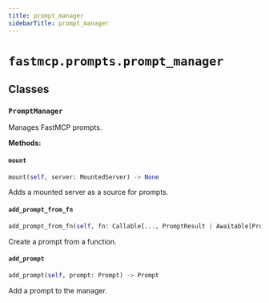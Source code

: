```yaml
---
title: prompt_manager
sidebarTitle: prompt_manager
---
```


# `fastmcp.prompts.prompt_manager`

## Classes

### `PromptManager` <sup><a href="https://github.com/jlowin/fastmcp/blob/main/src/fastmcp/prompts/prompt_manager.py#L21"><Icon icon="github" size="14" /></a></sup>


Manages FastMCP prompts.


**Methods:**

#### `mount` <sup><a href="https://github.com/jlowin/fastmcp/blob/main/src/fastmcp/prompts/prompt_manager.py#L45"><Icon icon="github" size="14" /></a></sup>

```python
mount(self, server: MountedServer) -> None
```

Adds a mounted server as a source for prompts.


#### `add_prompt_from_fn` <sup><a href="https://github.com/jlowin/fastmcp/blob/main/src/fastmcp/prompts/prompt_manager.py#L114"><Icon icon="github" size="14" /></a></sup>

```python
add_prompt_from_fn(self, fn: Callable[..., PromptResult | Awaitable[PromptResult]], name: str | None = None, description: str | None = None, tags: set[str] | None = None) -> FunctionPrompt
```

Create a prompt from a function.


#### `add_prompt` <sup><a href="https://github.com/jlowin/fastmcp/blob/main/src/fastmcp/prompts/prompt_manager.py#L134"><Icon icon="github" size="14" /></a></sup>

```python
add_prompt(self, prompt: Prompt) -> Prompt
```

Add a prompt to the manager.

